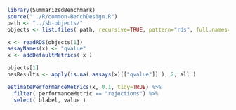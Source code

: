 

```r
library(SummarizedBenchmark)
source("../R/common-BenchDesign.R")
path <- "../sb-objects/"
objects <- list.files( path, recursive=TRUE, pattern="rds", full.names=TRUE )

x <- readRDS(objects[1])
assayNames(x) <- "qvalue"
x <- addDefaultMetrics( x )

objects[1]
hasResults <- apply(is.na( assays(x)[["qvalue"]] ), 2, all )

estimatePerformanceMetrics(x, 0.1, tidy=TRUE) %>%
  filter( performanceMetric == "rejections") %>%
  select( blabel, value )

```